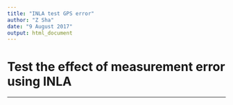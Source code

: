 ```yaml
---
title: "INLA test GPS error"
author: "Z Sha"
date: "9 August 2017"
output: html_document
---
```

# Test the effect of measurement error using INLA
  
  ***